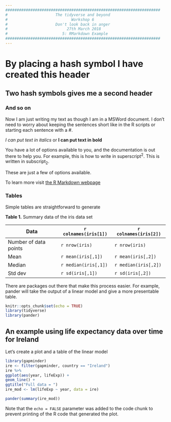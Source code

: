```yaml
---
####################################################################
#                     The tidyverse and beyond 
#                            Workshop 6
#                     Don't look back in anger
#                          27th March 2018
#                        5: RMarkdown Example
####################################################################
---
```


# By placing a hash symbol I have created this header

## Two hash symbols gives me a second header

### And so on

Now I am just writing my text as though I am in a MSWord document. I don't need to worry about keeping the sentences short like in the R scripts or starting each sentence with a #.

*I can put text in italics* or **I can put text in bold**

You have a lot of options available to you, and the documentation is out there to help you. 
For example, this is how to write in superscript^2^. This is written in subscript~2~.

These are just a few of options available.

To learn more visit [the R Markdown webpage](http://rmarkdown.rstudio.com/)



### Tables
Simple tables are straightforward to generate

**Table 1.**  Summary data of the iris data set

Data | `r colnames(iris[1])` | `r colnames(iris[2])`
------|--------|--------
Number of data points | `r nrow(iris)` | `r nrow(iris)`
Mean | `r mean(iris[,1])` | `r mean(iris[,2])`
Median | `r median(iris[,1])` | `r median(iris[,2])`
Std dev | `r sd(iris[,1])` | `r sd(iris[,2])`

There are packages out there that make this process easier. For example, pander will take the output of a linear model and give a more presentable table. 


```r
knitr::opts_chunk$set(echo = TRUE)
library(tidyverse)
library(pander)
```

## An example using life expectancy data over time for Ireland
Let's create a plot and a table of the linear model

```r
library(gapminder)
ire <‐ filter(gapminder, country == "Ireland")
ire %>%
ggplot(aes(year, lifeExp)) +
geom_line() +
ggtitle("Full data = ")
ire_mod <‐ lm(lifeExp ~ year, data = ire)

pander(summary(ire_mod))
```

Note that the `echo = FALSE` parameter was added to the code chunk to prevent printing of the R code that generated the plot.
